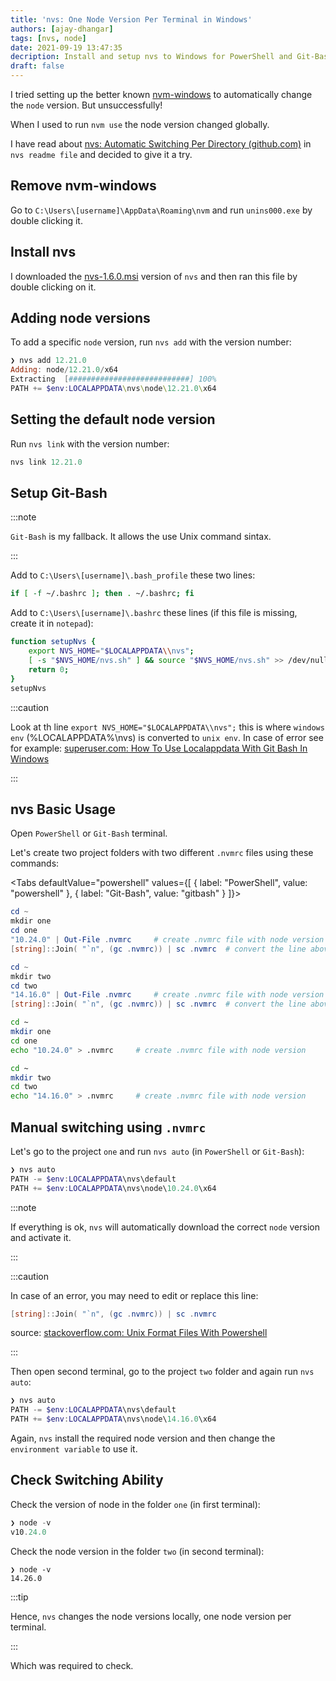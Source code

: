 ```yaml
---
title: 'nvs: One Node Version Per Terminal in Windows'
authors: [ajay-dhangar]
tags: [nvs, node]
date: 2021-09-19 13:47:35
decription: Install and setup nvs to Windows for PowerShell and Git-Bash
draft: false
---
```




I tried setting up the better known [nvm-windows](https://github.com/coreybutler/nvm-windows) to automatically change the `node` version. But unsuccessfully!

<!--truncate-->

When I used to run `nvm use` the node version changed globally.

I have read about <a href='https://github.com/jasongin/nvs#automatic-switching-per-directory' class='external'>nvs: Automatic Switching Per Directory (github.com)</a> in `nvs readme file` and decided to give it a try.

## Remove nvm-windows

Go to `C:\Users\[username]\AppData\Roaming\nvm` and run `unins000.exe` by double clicking it.

## Install nvs

I downloaded the <a href='https://github.com/jasongin/nvs/releases/tag/v1.6.0' class='external'>nvs-1.6.0.msi</a> version of `nvs` and then ran this file by double clicking on it.

## Adding node versions

To add a specific `node` version, run `nvs add` with the version number:

```powershell
❯ nvs add 12.21.0
Adding: node/12.21.0/x64
Extracting  [###########################] 100%
PATH += $env:LOCALAPPDATA\nvs\node\12.21.0\x64
```

## Setting the default node version

Run `nvs link` with the version number:

```powershell
nvs link 12.21.0
```

## Setup Git-Bash

:::note

`Git-Bash` is my fallback. It allows the use Unix command sintax.

:::

Add to `C:\Users\[username]\.bash_profile` these two lines:

```bash title=".bash_profile"
if [ -f ~/.bashrc ]; then . ~/.bashrc; fi
```

Add to `C:\Users\[username]\.bashrc` these lines (if this file is missing, create it in `notepad`):

```bash title=".bashrc"
function setupNvs {
	export NVS_HOME="$LOCALAPPDATA\\nvs";
	[ -s "$NVS_HOME/nvs.sh" ] && source "$NVS_HOME/nvs.sh" >> /dev/null;
	return 0;
}
setupNvs
```

:::caution

Look at th line `export NVS_HOME="$LOCALAPPDATA\\nvs";` this is where `windows env` (%LOCALAPPDATA%\nvs) is converted to `unix env`. In case of error see for example: <a href='https://superuser.com/questions/1284276/how-to-use-localappdata-with-git-bash-in-windows' class='external'>superuser.com: How To Use Localappdata With Git Bash In Windows</a>

:::

## nvs Basic Usage

Open `PowerShell` or `Git-Bash` terminal.

Let's create two project folders with two different `.nvmrc` files using these commands:

<Tabs defaultValue="powershell" values={[
	{ label: "PowerShell", value: "powershell" },
	{ label: "Git-Bash", value: "gitbash" }
]}>

<TabItem value="powershell">

```powershell
cd ~
mkdir one
cd one
"10.24.0" | Out-File .nvmrc     # create .nvmrc file with node version
[string]::Join( "`n", (gc .nvmrc)) | sc .nvmrc  # convert the line above from Windows to Unix

cd ~
mkdir two
cd two
"14.16.0" | Out-File .nvmrc     # create .nvmrc file with node version
[string]::Join( "`n", (gc .nvmrc)) | sc .nvmrc  # convert the line above from Windows to Unix
```

</TabItem>

<TabItem value="gitbash">

```bash
cd ~
mkdir one
cd one
echo "10.24.0" > .nvmrc     # create .nvmrc file with node version

cd ~
mkdir two
cd two
echo "14.16.0" > .nvmrc     # create .nvmrc file with node version
```

</TabItem>
</Tabs>

## Manual switching using `.nvmrc`

Let's go to the project `one` and run `nvs auto` (in `PowerShell` or `Git-Bash`):

```powershell
❯ nvs auto
PATH -= $env:LOCALAPPDATA\nvs\default
PATH += $env:LOCALAPPDATA\nvs\node\10.24.0\x64
```

:::note

If everything is ok, `nvs` will automatically download the correct `node` version and activate it.

:::

:::caution

In case of an error, you may need to edit or replace this line:

```powershell title="PowerShell"
[string]::Join( "`n", (gc .nvmrc)) | sc .nvmrc
```

source: <a href='https://stackoverflow.com/questions/5102115/unix-format-files-with-powershell' class='external'>stackoverflow.com: Unix Format Files With Powershell</a>

:::

Then open second terminal, go to the project `two` folder and again run `nvs auto`:

```powershell
❯ nvs auto
PATH -= $env:LOCALAPPDATA\nvs\default
PATH += $env:LOCALAPPDATA\nvs\node\14.16.0\x64
```

Again, `nvs` install the required node version and then change the `environment variable` to use it.

## Check Switching Ability

Check the version of node in the folder `one`  (in first terminal):

```powershell
❯ node -v
v10.24.0
```

Check the node version in the folder `two` (in second terminal):

```
❯ node -v
14.26.0
```

:::tip

Hence, `nvs` changes the node versions locally, one node version per terminal.

:::

Which was required to check.
